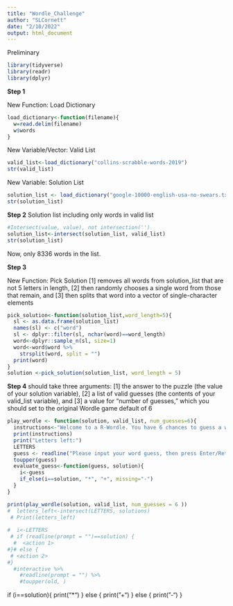 ```yaml
---
title: "Wordle_Challenge"
author: "SLCornett"
date: "2/10/2022"
output: html_document
---
```

Preliminary
```r
library(tidyverse)
library(readr)
library(dplyr)
```
**Step 1**

New Function: Load Dictionary
```r
load_dictionary<-function(filename){
  w=read.delim(filename)
  w$words
} 
```
New Variable/Vector: Valid List
```r
valid_list<-load_dictionary("collins-scrabble-words-2019")
str(valid_list)
```
New Variable: Solution List
```r
solution_list <- load_dictionary("google-10000-english-usa-no-swears.txt")
str(solution_list)
```
**Step 2**
Solution list including only words in valid list
```r
#Intersect(value, value), not intersection('')
solution_list<-intersect(solution_list, valid_list)
str(solution_list) 
```
Now, only 8336 words in the list. 

**Step 3**

New Function: Pick Solution
[1] removes all words from solution_list that are not 5 letters in length, 
[2] then randomly chooses a single word from those that remain, and 
[3] then splits that word into a vector of single-character elements
```r
pick_solution<-function(solution_list,word_length=5){
  sl <- as.data.frame(solution_list)
  names(sl) <- c("word")
  sl <- dplyr::filter(sl, nchar(word)==word_length)
  word<-dplyr::sample_n(sl, size=1)
  word<-word$word %>%
    strsplit(word, split = "")
  print(word)
}
solution <-pick_solution(solution_list, word_length = 5)
```

**Step 4**
should take three arguments: 
[1] the answer to the puzzle (the value of your solution variable), 
[2] a list of valid guesses (the contents of your valid_list variable), and 
[3] a value for “number of guesses,” which you should set to the original Wordle game default of 6
```r
play_wordle <- function(solution, valid_list, num_guesses=6){
  instructions<-"Welcome to a R-Wordle. You have 6 chances to guess a word with 5 Letters. Try not to get killed along the way. Best of luck!"
  print(instructions)
  print("Letters left:") 
  LETTERS
  guess <- readline("Please input your word guess, then press Enter/Return to submit your guess:")
  toupper(guess)
  evaluate_guess<-function(guess, solution){
    i<-guess
    if_else(i==solution, "*", "+", missing="-")
  }
}

print(play_wordle(solution, valid_list, num_guesses = 6 ))
#  letters_left<-intersect(LETTERS, solutions)
 # Print(letters_left)
  
#  i<-LETTERS
 # if (readline(prompt = "")==solution) {
  #  <action 1>
#}# else {
 # <action 2>
#}
  #interactive %>%
    #readline(prompt = "") %>%
    #toupper(old, )

```
if (i==solution){
      print("*")
      } else {
        print("+")
      } else {
          print("-")
        }

